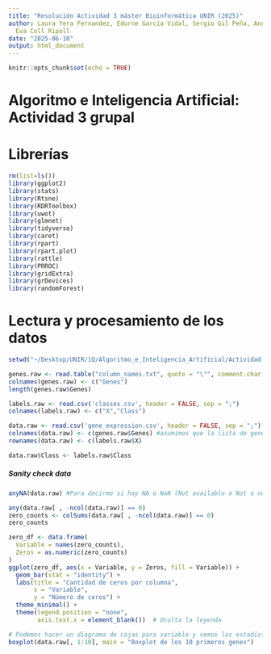 ```yaml
---
title: "Resolución Actividad 3 máster Bioinformática UNIR (2025)"
author: Laura Yera Fernandez, Edurne García Vidal, Sergio Gil Peña, Ander López Imas,
  Eva Coll Ripoll
date: "2025-06-10"
output: html_document
---
```


```r
knitr::opts_chunk$set(echo = TRUE)
```

# Algoritmo e Inteligencia Artificial: Actividad 3 grupal

# Librerías

```r
rm(list=ls())
library(ggplot2)
library(stats)
library(Rtsne)
library(RDRToolbox)
library(uwot)
library(glmnet)
library(tidyverse)
library(caret)
library(rpart)
library(rpart.plot)
library(rattle)
library(PRROC)
library(gridExtra)
library(grDevices)
library(randomForest)
```

# Lectura y procesamiento de los datos

```r
setwd("~/Desktop/UNIR/1Q/Algoritmo_e_Inteligencia_Artificial/Actividad grupal")

genes.raw <- read.table("column_names.txt", quote = "\"", comment.char = "")
colnames(genes.raw) <- c("Genes")
length(genes.raw$Genes)

labels.raw <- read.csv('classes.csv', header = FALSE, sep = ";")
colnames(labels.raw) <- c("X","Class")

data.raw <- read.csv('gene_expression.csv', header = FALSE, sep = ";")
colnames(data.raw) <- c(genes.raw$Genes) #asumimos que la lista de genes corresponde ordenadamente a las columnas de los datos de la expresión de genes, si no quisieramos relacionarlo deberiamos escribir este código colnames(data.rawa) <- paste0("gene_", c(0:499))
rownames(data.raw) <- c(labels.raw$X)

data.raw$Class <- labels.raw$Class
```

##### Sanity check data

```r
anyNA(data.raw) #Para decirme si hay NA o NaN (Not available o Not a number) en la data

any(data.raw[ , -ncol(data.raw)] == 0)
zero_counts <- colSums(data.raw[ , -ncol(data.raw)] == 0)
zero_counts

zero_df <- data.frame(
  Variable = names(zero_counts),
  Zeros = as.numeric(zero_counts)
)
ggplot(zero_df, aes(x = Variable, y = Zeros, fill = Variable)) +
  geom_bar(stat = "identity") +
  labs(title = "Cantidad de ceros por columna",
       x = "Variable",
       y = "Número de ceros") +
  theme_minimal() +
  theme(legend.position = "none", 
        axis.text.x = element_blank())  # Oculta la leyenda

# Podemos hacer un diagrama de cajas para variable y vemos los estadísticos y outliers
boxplot(data.raw[, 1:10], main = "Boxplot de los 10 primeros genes")
```






